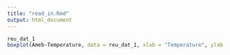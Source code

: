 ```yaml
---
title: "read_in.Rmd"
output: html_document
---
```


```r
reu_dat_1
boxplot(Ameb~Temperature, data = reu_dat_1, xlab = "Temperature", ylab = "Amebocyte Density")
```
